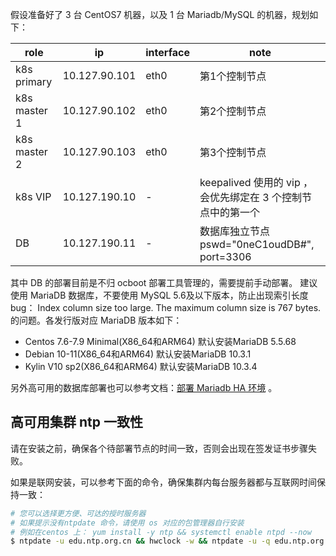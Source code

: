 
<OcbootEnv />

假设准备好了 3 台 CentOS7 机器，以及 1 台 Mariadb/MySQL 的机器，规划如下：

| role         | ip            | interface | note                                                        |
| ------------ | ------------- | --------- | ----------------------------------------------------------- |
| k8s primary  | 10.127.90.101 | eth0      | 第1个控制节点                                               |
| k8s master 1 | 10.127.90.102 | eth0      | 第2个控制节点                                               |
| k8s master 2 | 10.127.90.103 | eth0      | 第3个控制节点                                               |
| k8s VIP      | 10.127.190.10 | -         | keepalived 使用的 vip ，会优先绑定在 3 个控制节点中的第一个 |
| DB           | 10.127.190.11 | -         | 数据库独立节点 pswd="0neC1oudDB#",  port=3306               |

其中 DB 的部署目前是不归 ocboot 部署工具管理的，需要提前手动部署。 建议使用 MariaDB 数据库，不要使用 MySQL 5.6及以下版本，防止出现索引长度 bug： Index column size too large. The maximum column size is 767 bytes. 的问题。各发行版对应 MariaDB 版本如下：

- Centos 7.6-7.9  Minimal(X86_64和ARM64) 默认安装MariaDB 5.5.68
- Debian 10-11(X86_64和ARM64) 默认安装MariaDB 10.3.1
- Kylin V10 sp2(X86_64和ARM64) 默认安装MariaDB 10.3.4

另外高可用的数据库部署也可以参考文档：[部署 Mariadb HA 环境](../../operations/databases/db-ha) 。

## 高可用集群 ntp 一致性

请在安装之前，确保各个待部署节点的时间一致，否则会出现在签发证书步骤失败。

如果是联网安装，可以参考下面的命令，确保集群内每台服务器都与互联网时间保持一致：

```bash
# 您可以选择更方便、可达的授时服务器
# 如果提示没有ntpdate 命令，请使用 os 对应的包管理器自行安装
# 例如在centos 上： yum install -y ntp && systemctl enable ntpd --now
$ ntpdate -u edu.ntp.org.cn && hwclock -w && ntpdate -u -q edu.ntp.org.cn
```
